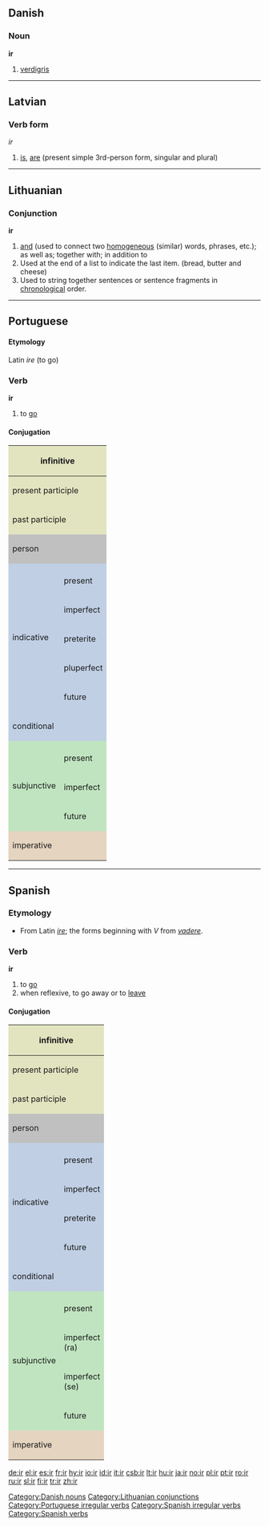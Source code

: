 {{see|Ir|IR|ír}}

==Danish==
===Noun===
'''ir'''

# [[verdigris]]

[[Category:Danish nouns]]


----

==Latvian==
===Verb form===
''ir''

#[[is]], [[are]] (present simple 3rd-person form, singular and plural)


----

==Lithuanian==
===Conjunction===
'''ir'''

# [[and]] (used to connect two [[homogeneous]] (similar) words, phrases, etc.); as well as; together with; in addition to
# Used at the end of a list to indicate the last item. (bread, butter and cheese)
# Used to string together sentences or sentence fragments in [[chronological]] order.

[[Category:Lithuanian conjunctions]]


----

==Portuguese==
====Etymology====
Latin ''ire'' (to go)

===Verb===
'''ir'''

# to [[go]]

====Conjugation====
[[Category:Portuguese irregular verbs]]
{| style="background:#F0F0F0"

|-
! colspan="3" style="background:#e2e4c0" | infinitive
| colspan="5" | ir

|-
! colspan="3" style="background:#e2e4c0" | present participle
| colspan="5" | [[indo]]

|-
! colspan="3" style="background:#e2e4c0" | past participle
| colspan="5" | [[ido]]

|-
! colspan="2" rowspan="2" style="background:#C0C0C0" | person
! colspan="3" style="background:#C0C0C0" | singular
! colspan="3" style="background:#C0C0C0" | plural

|-
! style="background:#C0C0C0;width:12.5%" | first
! style="background:#C0C0C0;width:12.5%" | second
! style="background:#C0C0C0;width:12.5%" | third
! style="background:#C0C0C0;width:12.5%" | first
! style="background:#C0C0C0;width:12.5%" | second
! style="background:#C0C0C0;width:12.5%" | third

|-
! rowspan="6" style="background:#c0cfe4" | indicative

! style="background:#c0cfe4" colspan="1" | 
! style="background:#c0cfe4" | eu
! style="background:#c0cfe4" | tu
! style="background:#c0cfe4" | ele, ela, você
! style="background:#c0cfe4" | nós
! style="background:#c0cfe4" | vocês
! style="background:#c0cfe4" | eles, elas

|-
! style="height:3em;background:#c0cfe4" | present
| vou
| vais
| vai
| vamos
| vão
| vão

|-
! style="height:3em;background:#c0cfe4" | imperfect
| ia
| ias
| ia
| íamos
| iam
| iam

|-
! style="height:3em;background:#c0cfe4" | preterite
| fui
| foste
| foi
| fomos
| foram
| foram

|-
! style="height:3em;background:#c0cfe4" | pluperfect
| fora
| foras
| fora
| fôramos
| fôreis
| foram

|-
! style="height:3em;background:#c0cfe4" | future
| irei
| irás
| irá
| iremos
| irão
| irão

|-
! colspan="2" style="height:3em;background:#c0cfe4" | conditional
| iria
| irias
| iria
| iríamos
| iriam
| iriam

|-
! rowspan="4" style="background:#c0e4c0" | subjunctive
! style="background:#c0e4c0" | 
! style="background:#c0e4c0" | eu
! style="background:#c0e4c0" | tu
! style="background:#c0e4c0" | ele, elas, você
! style="background:#c0e4c0" | nós
! style="background:#c0e4c0" | vocês
! style="background:#c0e4c0" | eles, elas

|-
! style="height:3em;background:#c0e4c0" | present
| vá
| vás
| vá
| vamos
| vão
| vão

|-
! style="height:3em;background:#c0e4c0" rowspan="1" | imperfect
| fosse
| fosses
| fosse
| fôssemos
| fossem
| fossem

|-
! style="height:3em;background:#c0e4c0" rowspan="1" | future
| for
| fores
| for
| formos
| forem
| forem

|-
! colspan="2" rowspan="2" style="height:3em;background:#e4d4c0" | imperative
! style="background:#e4d4c0" | -
! style="background:#e4d4c0" | tu
! style="background:#e4d4c0" | ele, ela, você
! style="background:#e4d4c0" | nós
! style="background:#e4d4c0" | vocês
! style="background:#e4d4c0" | eles, elas

|-
|
| vai
| vá
| vamos
| vão
| vão

|}
</center>


----

==Spanish==

===Etymology===
*From Latin ''[[ire]]''; the forms beginning with ''V'' from ''[[vadere]]''.

===Verb===
[[Category:Spanish irregular verbs]]
[[Category:Spanish verbs]]
'''ir'''

# to [[go]]
# when reflexive, to go away or to [[leave]]

====Conjugation====

{| style="background:#F0F0F0"

|-
! colspan="3" style="background:#e2e4c0" | infinitive
| colspan="5" | ir

|-
! colspan="3" style="background:#e2e4c0" | present participle
| colspan="5" | [[yendo]]

|-
! colspan="3" style="background:#e2e4c0" | past participle
| colspan="5" | [[ido]]

|-
! colspan="2" rowspan="2" style="background:#C0C0C0" | person
! colspan="3" style="background:#C0C0C0" | singular
! colspan="3" style="background:#C0C0C0" | plural

|-
! style="background:#C0C0C0;width:12.5%" | first
! style="background:#C0C0C0;width:12.5%" | second
! style="background:#C0C0C0;width:12.5%" | third
! style="background:#C0C0C0;width:12.5%" | first
! style="background:#C0C0C0;width:12.5%" | second
! style="background:#C0C0C0;width:12.5%" | third

|-
! rowspan="5" style="background:#c0cfe4" | indicative

! style="background:#c0cfe4" colspan="1" | 
! style="background:#c0cfe4" | yo
! style="background:#c0cfe4" | tú
! style="background:#c0cfe4" | usted
! style="background:#c0cfe4" | nosotros
! style="background:#c0cfe4" | vosotros
! style="background:#c0cfe4" | ustedes

|-
! style="height:3em;background:#c0cfe4" | present
| voy
| vas
| va
| vamos
| vais
| van

|-
! style="height:3em;background:#c0cfe4" | imperfect
| iba
| ibas
| iba
| íbamos
| ibais
| iban

|-
! style="height:3em;background:#c0cfe4" | preterite
| fui
| fuiste
| fue
| fuimos
| fuisteis
| fueron

|-
! style="height:3em;background:#c0cfe4" | future
| iré
| irás
| irá
| iremos
| iréis
| irán

|-
! colspan="2" style="height:3em;background:#c0cfe4" | conditional
| iría
| irías
| iría
| iríamos
| iríais
| irían

|-
! rowspan="5" style="background:#c0e4c0" | subjunctive
! style="background:#c0e4c0" | 
! style="background:#c0e4c0" | yo
! style="background:#c0e4c0" | tú
! style="background:#c0e4c0" | usted
! style="background:#c0e4c0" | nosotros
! style="background:#c0e4c0" | vosotros
! style="background:#c0e4c0" | ustedes

|-
! style="height:3em;background:#c0e4c0" | present
| vaya
| vayas
| vaya
| vayamos
| vayáis
| vayan

|-
! style="height:3em;background:#c0e4c0" rowspan="1" | imperfect<br>(ra)
| fuera
| fueras
| fuera
| fuéramos
| fuerais
| fueran

|-
! style="height:3em;background:#c0e4c0" rowspan="1" | imperfect<br>(se)
| fuese
| fueses
| fuese
| fuésemos
| fueseis
| fuesen

|-
! style="height:3em;background:#c0e4c0" rowspan="1" | future
| fuere
| fueres
| fuere
| fuéremos
| fuereis
| fueren

|-
! colspan="2" rowspan="2" style="height:3em;background:#e4d4c0" | imperative
! style="background:#e4d4c0" | -
! style="background:#e4d4c0" | tu
! style="background:#e4d4c0" | usted
! style="background:#e4d4c0" | nosotros
! style="background:#e4d4c0" | vosotros
! style="background:#e4d4c0" | ustedes

|-
|
| ve
| vaya
| vamos
| id
| vayan

|}
</center>

[[de:ir]]
[[el:ir]]
[[es:ir]]
[[fr:ir]]
[[hy:ir]]
[[io:ir]]
[[id:ir]]
[[it:ir]]
[[csb:ir]]
[[lt:ir]]
[[hu:ir]]
[[ja:ir]]
[[no:ir]]
[[pl:ir]]
[[pt:ir]]
[[ro:ir]]
[[ru:ir]]
[[sl:ir]]
[[fi:ir]]
[[tr:ir]]
[[zh:ir]]